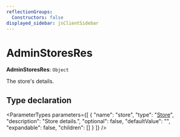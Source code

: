 ```yaml
---
reflectionGroups:
  Constructors: false
displayed_sidebar: jsClientSidebar
---
```



# AdminStoresRes

 **AdminStoresRes**: `Object`

The store's details.

## Type declaration

<ParameterTypes parameters={[
  {
    "name": "store",
    "type": "[Store](../classes/js_client.internal.Store.mdx)",
    "description": "Store details.",
    "optional": false,
    "defaultValue": "",
    "expandable": false,
    "children": []
  }
]} />
